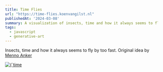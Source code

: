 ```yaml
---
title: Time Flies
url: "https://time-flies.koenvangilst.nl"
publishedAt: '2024-03-08'
summary: A visualization of insects, time and how it always seems to fly by too fast. Original idea by Menno Anker.
tags:
  - javascript
  - generative-art
---
```


Insects, time and how it always seems to fly by too fast. Original idea by [Menno Anker](http://mennoanker.nl)

<a href="https://time-flies.koenvangilst.nl" target="_blank">
  <Image
    alt={`time flies screenshot`}
    src={`/static/images/time-flies.jpg`}
    width={1958}
    height={1452}
  />
</a>

